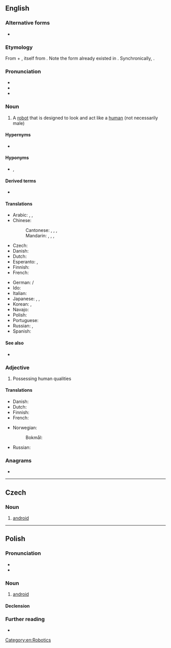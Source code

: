 {{also|Android}}
==English==
{{wikipedia}}

===Alternative forms===
* {{l|en|androides}} {{qualifier|dated}}

===Etymology===
From {{der|en|grc|ἀνήρ||man}} + {{m|grc|-ειδής}}, itself from {{m|grc|εἶδος||form, image, shape, appearance, look}}. Note the form {{m|grc|ἀνδρώδης||manly}} already existed in {{etyl|grc|-}}. Synchronically, {{affix|en|andro-|-oid}}.

===Pronunciation===
* {{IPA|/ˈænˌdɹɔɪd/|lang=en}}
* {{rhymes|ɔɪd|lang=en}}
* {{audio|en-us-android.ogg|Audio (US)|lang=en}}

===Noun===
{{en-noun}}

# A [[robot]] that is designed to look and act like a [[human]] (not necessarily male)

====Hypernyms====
* {{l|en|robot}}

====Hyponyms====
* {{l|en|gynoid}}, {{l|en|fembot}}

====Derived terms====
* {{l|en|droid}}

====Translations====
{{trans-top|robot with human form}}
* Arabic: {{t|ar|إِنْسَان أُوتُومَاتِيكِيّ|m|tr=ʾinsān ʾotomātīkiyy}}, {{t|ar|رُوبُوت|m|tr=rūbut}}, {{t|ar|إِنْسَان آلِيّ|m}}
* Chinese:
*: Cantonese: {{t|yue|仿生人|tr=fong2 sang1 jan4|sc=Hani}}, {{t|yue|人造人|tr=jan4 zou6 jan4|sc=Hani}}, {{t|yue|人形機械人|sc=Hani}}, {{t|yue|人形机械人|tr=jan4 jing4 gei1 haai3 jan4|sc=Hani}}
*: Mandarin: {{t|cmn|人形機器人|sc=Hani}}, {{t|cmn|人形机器人|tr=rénxíng jīqìrén|sc=Hani}}, {{t|cmn|仿生人|tr=fǎngshēngrén|sc=Hani}}, {{t|cmn|人造人|tr=rénzàorén|sc=Hani}}
* Czech: {{t+|cs|android|m}}
* Danish: {{t+|da|androide|c}}
* Dutch: {{t+|nl|androïde|m}}
* Esperanto: {{t|eo|homaŭtomato}}, {{t|eo|androido}}
* Finnish: {{t+|fi|androidi}}
* French: {{t+|fr|androïde|m}}
{{trans-mid}}
* German: {{t+|de|Android|m}} / {{t+|de|Androide|m}}
* Ido: {{t+|io|androido}}
* Italian: {{t+|it|androide|m}}
* Japanese: {{t|ja|人造人間|tr=じんぞうにんげん, jinzō ningen}}, {{t|ja|アンドロイド|tr=andoroido}}, {{t|ja|ロボット|tr=robotto}}
* Korean: {{t|ko|안드로이드}}, {{t+|ko|로봇}}
* Navajo: {{t|nv|béésh hináanii}}
* Polish: {{t+|pl|android|m}}
* Portuguese: {{t+|pt|androide|m}}
* Russian: {{t+|ru|андро́ид|m}}, {{t+|ru|ро́бот|m}}
* Spanish: {{t+|es|androide|m}}
{{trans-bottom}}

====See also====
* {{l|en|cyborg}}

===Adjective===
{{en-adj}}

# Possessing human qualities

====Translations====
{{trans-top|possessing human qualities}}
* Danish: {{t|da|android}}
* Dutch: {{t+|nl|androïde|m}}
* Finnish: {{t+|fi|ihmismäinen}}
* French: {{t+|fr|androïde|m}}
{{trans-mid}}
* Norwegian:
*: Bokmål: {{t|nb|androide|m}}
* Russian: {{t+|ru|человекоподо́бный}}
{{trans-bottom}}

===Anagrams===
* {{anagrams|en|Dinardo|Dorinda}}

[[Category:en:Robotics]]

----

==Czech==

===Noun===
{{cs-noun|g=m}}

# [[#English|android]]

----

==Polish==

===Pronunciation===
* {{pl-IPA}}
* {{audio|Pl-android.ogg|Audio|lang=pl}}

===Noun===
{{pl-noun|m-an}}

# [[#English|android]]

====Declension====
{{pl-decl-noun
|android|androidy
|androida|androidów
|androidowi|androidom
|androida|androidy
|androidem|androidami
|androidzie|androidach
|androidzie|androidy
}}

===Further reading===
* {{R:PWN}}
